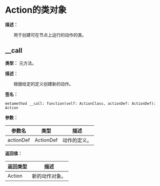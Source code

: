 
# Action的类对象

**描述：**

&emsp;&emsp;用于创建可在节点上运行的动作的类。

## __call

**类型：** 元方法。

**描述：**

&emsp;&emsp;根据给定的定义创建新的动作。

**签名：**
```tl
metamethod __call: function(self: ActionClass, actionDef: ActionDef): Action
```

**参数：**

| 参数名 | 类型 | 描述 |
| --- | --- | --- |
| actionDef | ActionDef | 动作的定义。 |

**返回值：**

| 返回类型 | 描述 |
| --- | --- |
| Action | 新的动作对象。 |